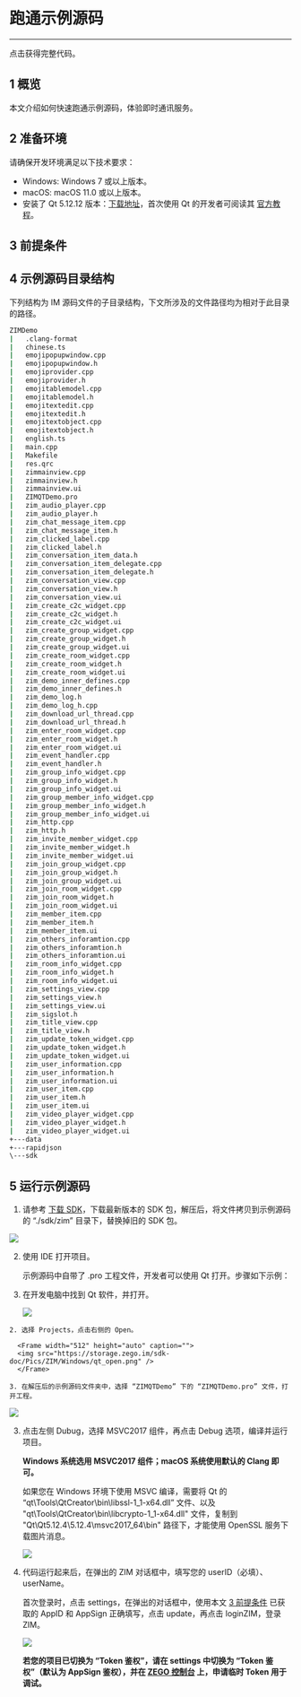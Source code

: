 
# 跑通示例源码
---

<Card title="示例源码" href="https://storage.zego.im/zim/example/windows/ZIMDemo.zip" target="_blank">点击获得完整代码。</Card>
## 1 概览

本文介绍如何快速跑通示例源码，体验即时通讯服务。

## 2 准备环境

请确保开发环境满足以下技术要求：

* Windows: Windows 7 或以上版本。
* macOS: macOS 11.0 或以上版本。
* 安装了 Qt 5.12.12 版本：[下载地址](https://download.qt.io/archive/qt/5.12/5.12.12/)，首次使用 Qt 的开发者可阅读其 [官方教程](https://doc.qt.io/qt-5/gettingstarted.html)。


## 3 前提条件


<Content />
<Content1 />

## 4 示例源码目录结构

下列结构为 IM 源码文件的子目录结构，下文所涉及的文件路径均为相对于此目录的路径。

```bash
ZIMDemo	
|   .clang-format
|   chinese.ts
|   emojipopupwindow.cpp
|   emojipopupwindow.h
|   emojiprovider.cpp
|   emojiprovider.h
|   emojitablemodel.cpp
|   emojitablemodel.h
|   emojitextedit.cpp
|   emojitextedit.h
|   emojitextobject.cpp
|   emojitextobject.h
|   english.ts
|   main.cpp
|   Makefile
|   res.qrc
|   zimmainview.cpp
|   zimmainview.h
|   zimmainview.ui
|   ZIMQTDemo.pro
|   zim_audio_player.cpp
|   zim_audio_player.h
|   zim_chat_message_item.cpp
|   zim_chat_message_item.h
|   zim_clicked_label.cpp
|   zim_clicked_label.h
|   zim_conversation_item_data.h
|   zim_conversation_item_delegate.cpp
|   zim_conversation_item_delegate.h
|   zim_conversation_view.cpp
|   zim_conversation_view.h
|   zim_conversation_view.ui
|   zim_create_c2c_widget.cpp
|   zim_create_c2c_widget.h
|   zim_create_c2c_widget.ui
|   zim_create_group_widget.cpp
|   zim_create_group_widget.h
|   zim_create_group_widget.ui
|   zim_create_room_widget.cpp
|   zim_create_room_widget.h
|   zim_create_room_widget.ui
|   zim_demo_inner_defines.cpp
|   zim_demo_inner_defines.h
|   zim_demo_log.h
|   zim_demo_log_h.cpp
|   zim_download_url_thread.cpp
|   zim_download_url_thread.h
|   zim_enter_room_widget.cpp
|   zim_enter_room_widget.h
|   zim_enter_room_widget.ui
|   zim_event_handler.cpp
|   zim_event_handler.h
|   zim_group_info_widget.cpp
|   zim_group_info_widget.h
|   zim_group_info_widget.ui
|   zim_group_member_info_widget.cpp
|   zim_group_member_info_widget.h
|   zim_group_member_info_widget.ui
|   zim_http.cpp
|   zim_http.h
|   zim_invite_member_widget.cpp
|   zim_invite_member_widget.h
|   zim_invite_member_widget.ui
|   zim_join_group_widget.cpp
|   zim_join_group_widget.h
|   zim_join_group_widget.ui
|   zim_join_room_widget.cpp
|   zim_join_room_widget.h
|   zim_join_room_widget.ui
|   zim_member_item.cpp
|   zim_member_item.h
|   zim_member_item.ui
|   zim_others_inforamtion.cpp
|   zim_others_inforamtion.h
|   zim_others_inforamtion.ui
|   zim_room_info_widget.cpp
|   zim_room_info_widget.h
|   zim_room_info_widget.ui
|   zim_settings_view.cpp
|   zim_settings_view.h
|   zim_settings_view.ui
|   zim_sigslot.h
|   zim_title_view.cpp
|   zim_title_view.h
|   zim_update_token_widget.cpp
|   zim_update_token_widget.h
|   zim_update_token_widget.ui
|   zim_user_information.cpp
|   zim_user_information.h
|   zim_user_information.ui
|   zim_user_item.cpp
|   zim_user_item.h
|   zim_user_item.ui
|   zim_video_player_widget.cpp
|   zim_video_player_widget.h
|   zim_video_player_widget.ui
+---data
+---rapidjson
\---sdk
```

## 5 运行示例源码

1. 请参考 [下载 SDK](./Client%20SDKs/SDK%20downloads.mdx)，下载最新版本的 SDK 包，解压后，将文件拷贝到示例源码的 “./sdk/zim” 目录下，替换掉旧的 SDK 包。

<Frame width="512" height="auto" caption="">
  <img src="https://storage.zego.im/sdk-doc/Pics/ZIM/sava_sdk.png" />
</Frame>

2. 使用 IDE 打开项目。
    
    示例源码中自带了 .pro 工程文件，开发者可以使用 Qt 打开。步骤如下示例：

  1. 在开发电脑中找到 Qt 软件，并打开。

      <Frame width="512" height="auto" caption="">
      <img src="https://storage.zego.im/sdk-doc/Pics/ZIM/Windows/qt_icon.png" />
      </Frame>

    2. 选择 Projects，点击右侧的 Open。

      <Frame width="512" height="auto" caption="">
      <img src="https://storage.zego.im/sdk-doc/Pics/ZIM/Windows/qt_open.png" />
      </Frame>

    3. 在解压后的示例源码文件夹中，选择 “ZIMQTDemo” 下的 “ZIMQTDemo.pro” 文件，打开工程。

<Frame width="512" height="auto" caption="">
<img src="https://storage.zego.im/sdk-doc/Pics/ZIM/Windows/qt_path_icon.png" />
</Frame>

3. 点击左侧 Dubug，选择 MSVC2017 组件，再点击 Debug 选项，编译并运行项目。

    **Windows 系统选用 MSVC2017 组件；macOS 系统使用默认的 Clang 即可。**

    <Warning title="注意">

    如果您在 Windows 环境下使用 MSVC 编译，需要将 Qt 的 “qt\Tools\QtCreator\bin\libssl-1_1-x64.dll” 文件、以及 "qt\Tools\QtCreator\bin\libcrypto-1_1-x64.dll" 文件，复制到 "Qt\Qt5.12.4\5.12.4\msvc2017_64\bin" 路径下，才能使用 OpenSSL 服务下载图片消息。  
    </Warning>

    <Frame width="512" height="auto" caption="">
      <img src="https://storage.zego.im/sdk-doc/Pics/ZIM/Windows/qt_debug_icon.png" />
    </Frame>


4. 代码运行起来后，在弹出的 ZIM 对话框中，填写您的 userID（必填）、userName。
    
    首次登录时，点击 settings，在弹出的对话框中，使用本文 [3 前提条件](#3-前提条件) 已获取的 AppID 和 AppSign 正确填写，点击 update，再点击 loginZIM，登录 ZIM。

    <Frame width="512" height="auto" caption="">
      <img src="https://storage.zego.im/sdk-doc/Pics/ZIM/Windows/login.png" />
    </Frame>

    **若您的项目已切换为 “Token 鉴权”，请在 settings 中切换为 “Token 鉴权”（默认为 AppSign 鉴权），并在 [ZEGO 控制台](https://console.zego.im) 上，申请临时 Token 用于调试。**

